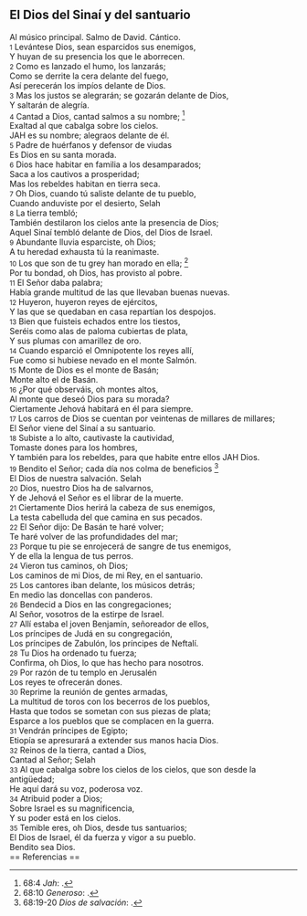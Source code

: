 == El Dios del Sinaí y del santuario ==

Al músico principal. Salmo de David. Cántico.<br>
{{anchor|1}} <small>1</small> Levántese Dios, sean esparcidos sus enemigos,<br>
Y huyan de su presencia los que le aborrecen.<br>
{{anchor|2}} <small>2</small> Como es lanzado el humo, los lanzarás;<br>
Como se derrite la cera delante del fuego,<br>
Así perecerán los impíos delante de Dios.<br>
{{anchor|3}} <small>3</small> Mas los justos se alegrarán; se gozarán delante de Dios,<br>
Y saltarán de alegría.<br>
{{anchor|4}} <small>4</small> Cantad a Dios, cantad salmos a su nombre; <ref>68:4 ''Jah'': {{lib|LU|96|1|9}}.</ref><br>
Exaltad al que cabalga sobre los cielos.<br>
JAH es su nombre; alegraos delante de él.<br>
{{anchor|5}} <small>5</small> Padre de huérfanos y defensor de viudas<br>
Es Dios en su santa morada.<br>
{{anchor|6}} <small>6</small> Dios hace habitar en familia a los desamparados;<br>
Saca a los cautivos a prosperidad;<br>
Mas los rebeldes habitan en tierra seca.<br>
{{anchor|7}} <small>7</small> Oh Dios, cuando tú saliste delante de tu pueblo,<br>
Cuando anduviste por el desierto, Selah<br>
{{anchor|8}} <small>8</small> La tierra tembló;<br>
También destilaron los cielos ante la presencia de Dios;<br>
Aquel Sinaí tembló delante de Dios, del Dios de Israel.<br>
{{anchor|9}} <small>9</small> Abundante lluvia esparciste, oh Dios;<br>
A tu heredad exhausta tú la reanimaste.<br>
{{anchor|10}} <small>10</small> Los que son de tu grey han morado en ella; <ref>68:10 ''Generoso'': {{lib|LU|2|1|2}}.</ref><br>
Por tu bondad, oh Dios, has provisto al pobre.<br>
{{anchor|11}} <small>11</small> El Señor daba palabra;<br>
Había grande multitud de las que llevaban buenas nuevas.<br>
{{anchor|12}} <small>12</small> Huyeron, huyeron reyes de ejércitos,<br>
Y las que se quedaban en casa repartían los despojos.<br>
{{anchor|13}} <small>13</small> Bien que fuisteis echados entre los tiestos,<br>
Seréis como alas de paloma cubiertas de plata,<br>
Y sus plumas con amarillez de oro.<br>
{{anchor|14}} <small>14</small> Cuando esparció el Omnipotente los reyes allí,<br>
Fue como si hubiese nevado en el monte Salmón.<br>
{{anchor|15}} <small>15</small> Monte de Dios es el monte de Basán;<br>
Monte alto el de Basán.<br>
{{anchor|16}} <small>16</small> ¿Por qué observáis, oh montes altos,<br>
Al monte que deseó Dios para su morada?<br>
Ciertamente Jehová habitará en él para siempre.<br>
{{anchor|17}} <small>17</small> Los carros de Dios se cuentan por veintenas de millares de millares;<br>
El Señor viene del Sinaí a su santuario.<br>
{{anchor|18}} <small>18</small> Subiste a lo alto, cautivaste la cautividad,<br>
Tomaste dones para los hombres,<br>
Y también para los rebeldes, para que habite entre ellos JAH Dios.<br>
{{anchor|19}} <small>19</small> Bendito el Señor; cada día nos colma de beneficios <ref>68:19-20 ''Dios de salvación'': {{lib|LU|2|6|3}}.</ref><br>
El Dios de nuestra salvación. Selah<br>
{{anchor|20}} <small>20</small> Dios, nuestro Dios ha de salvarnos,<br>
Y de Jehová el Señor es el librar de la muerte.<br>
{{anchor|21}} <small>21</small> Ciertamente Dios herirá la cabeza de sus enemigos,<br>
La testa cabelluda del que camina en sus pecados.<br>
{{anchor|22}} <small>22</small> El Señor dijo: De Basán te haré volver;<br>
Te haré volver de las profundidades del mar;<br>
{{anchor|23}} <small>23</small> Porque tu pie se enrojecerá de sangre de tus enemigos,<br>
Y de ella la lengua de tus perros.<br>
{{anchor|24}} <small>24</small> Vieron tus caminos, oh Dios;<br>
Los caminos de mi Dios, de mi Rey, en el santuario.<br>
{{anchor|25}} <small>25</small> Los cantores iban delante, los músicos detrás;<br>
En medio las doncellas con panderos.<br>
{{anchor|26}} <small>26</small> Bendecid a Dios en las congregaciones;<br>
Al Señor, vosotros de la estirpe de Israel.<br>
{{anchor|27}} <small>27</small> Allí estaba el joven Benjamín, señoreador de ellos,<br>
Los príncipes de Judá en su congregación,<br>
Los príncipes de Zabulón, los príncipes de Neftalí.<br>
{{anchor|28}} <small>28</small> Tu Dios ha ordenado tu fuerza;<br>
Confirma, oh Dios, lo que has hecho para nosotros.<br>
{{anchor|29}} <small>29</small> Por razón de tu templo en Jerusalén<br>
Los reyes te ofrecerán dones.<br>
{{anchor|30}} <small>30</small> Reprime la reunión de gentes armadas,<br>
La multitud de toros con los becerros de los pueblos,<br>
Hasta que todos se sometan con sus piezas de plata;<br>
Esparce a los pueblos que se complacen en la guerra.<br>
{{anchor|31}} <small>31</small> Vendrán príncipes de Egipto;<br>
Etiopía se apresurará a extender sus manos hacia Dios.<br>
{{anchor|32}} <small>32</small> Reinos de la tierra, cantad a Dios,<br>
Cantad al Señor; Selah<br>
{{anchor|33}} <small>33</small> Al que cabalga sobre los cielos de los cielos, que son desde la antigüedad;<br>
He aquí dará su voz, poderosa voz.<br>
{{anchor|34}} <small>34</small> Atribuid poder a Dios;<br>
Sobre Israel es su magnificencia,<br>
Y su poder está en los cielos.<br>
{{anchor|35}} <small>35</small> Temible eres, oh Dios, desde tus santuarios;<br>
El Dios de Israel, él da fuerza y vigor a su pueblo.<br>
Bendito sea Dios.<br>
== Referencias ==

<references />
